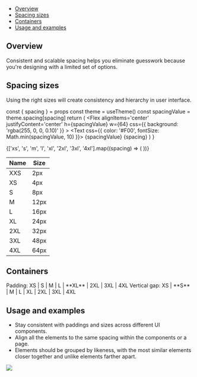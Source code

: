 

<Meta title='Foundations/Spacing' />

<Title>Spacing</Title>

- [Overview](#overview)
- [Spacing sizes](#spacing-sizes)
- [Containers](#containers)
- [Usage and examples](#usage-and-examples)

## Overview

Consistent and scalable spacing helps you eliminate guesswork because you're designing with a limited set of options.

## Spacing sizes

Using the right sizes will create consistency and hierarchy in user interface.

  const { spacing } = props
  const theme = useTheme()
  const spacingValue = theme.spacing[spacing]
  return (
    <Flex gap='xl' direction='column' alignItems='center'>
      <Flex
        alignItems='center'
        justifyContent='center'
        h={spacingValue}
        w={64}
        css={{ background: 'rgba(255, 0, 0, 0.10)' }}
      >
        <Text css={{ color: '#F00', fontSize: Math.min(spacingValue, 10) }}>
          {spacingValue}
        </Text>
      </Flex>
      <Text>{spacing}</Text>
    </Flex>
  )
}

<Unstyled>
  <Paper p='xl' justifyContent='space-between' alignItems='flex-end'>
    {['xs', 's', 'm', 'l', 'xl', '2xl', '3xl', '4xl'].map((spacing) => (
      <SpacingExample key={spacing} spacing={spacing} />
    ))}
  </Paper>
</Unstyled>

<div css={{table: {width: '100%'}}}>

| Name | Size |
| ---- | ---- |
| XXS  | 2px  |
| XS   | 4px  |
| S    | 8px  |
| M    | 12px |
| L    | 16px |
| XL   | 24px |
| 2XL  | 32px |
| 3XL  | 48px |
| 4XL  | 64px |

</div>

## Containers

<Unstyled>
  <Paper p='xl' direction='column' gap='2xl'>
    <Box w={200}>
      <CardLink
        subtitle="I'm a title"
        description="I'm a description."
        link='/'
      />
    </Box>
    <Text>Padding: XS | S | M | L | **XL** | 2XL | 3XL | 4XL</Text>
    <Text>Vertical gap: XS | **S** | M | L | XL | 2XL | 3XL | 4XL</Text>
  </Paper>
</Unstyled>

## Usage and examples

- Stay consistent with paddings and sizes across different UI components.
- Align all the elements to the same spacing within the components or a page.
- Elements should be grouped by likeness, with the most similar elements closer together and unlike elements farther apart.

<img src={spacingExample} />
